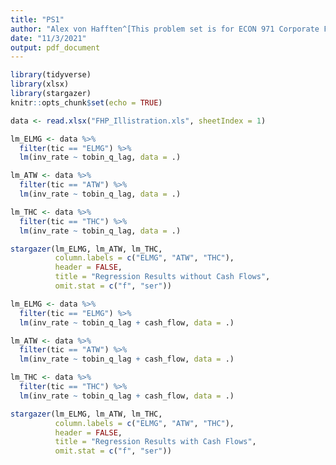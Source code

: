 ```yaml
---
title: "PS1"
author: "Alex von Hafften^[This problem set is for ECON 971 Corporate Finance taught by Dean Corbae with assistance from Mark Rempel at UW-Madison. I worked on this problem set with a study group of Michael Nattinger and Xinxin Hu.]"
date: "11/3/2021"
output: pdf_document
---
```


```r
library(tidyverse)
library(xlsx)
library(stargazer)
knitr::opts_chunk$set(echo = TRUE)

data <- read.xlsx("FHP_Illistration.xls", sheetIndex = 1)
```


```r
lm_ELMG <- data %>%
  filter(tic == "ELMG") %>%
  lm(inv_rate ~ tobin_q_lag, data = .)

lm_ATW <- data %>%
  filter(tic == "ATW") %>%
  lm(inv_rate ~ tobin_q_lag, data = .)

lm_THC <- data %>%
  filter(tic == "THC") %>%
  lm(inv_rate ~ tobin_q_lag, data = .)

stargazer(lm_ELMG, lm_ATW, lm_THC, 
          column.labels = c("ELMG", "ATW", "THC"), 
          header = FALSE,
          title = "Regression Results without Cash Flows",
          omit.stat = c("f", "ser"))
```

```r
lm_ELMG <- data %>%
  filter(tic == "ELMG") %>%
  lm(inv_rate ~ tobin_q_lag + cash_flow, data = .)

lm_ATW <- data %>%
  filter(tic == "ATW") %>%
  lm(inv_rate ~ tobin_q_lag + cash_flow, data = .)

lm_THC <- data %>%
  filter(tic == "THC") %>%
  lm(inv_rate ~ tobin_q_lag + cash_flow, data = .)

stargazer(lm_ELMG, lm_ATW, lm_THC, 
          column.labels = c("ELMG", "ATW", "THC"), 
          header = FALSE,
          title = "Regression Results with Cash Flows",
          omit.stat = c("f", "ser"))
```